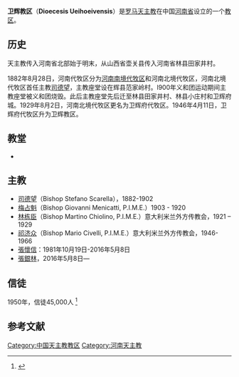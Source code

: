 {{Infobox Roman Catholic diocese
|Roman Catholic Diocese of = 天主教卫辉教区
|Latin name of diocese = Dioecesis Ueihoeivensis
|image = 
|caption = 
|location = [[中国|中国]]
|territory = [[河南省|河南省]][[安阳市|安阳市]]
|population = 
|rite = [[罗马礼|罗马礼]]
|patron = 
|province = 河南
|established = 1882年
|cathedral = 耶穌聖心主教座堂<ref>天主教亞洲通訊社[http://china.ucanews.com/2016/05/09/%E5%AE%89%E9%99%BD%E6%95%99%E5%8D%80%E5%BC%B5%E6%87%B7%E4%BF%A1%E4%B8%BB%E6%95%99%E5%AE%89%E6%81%AF%E4%B8%BB%E6%87%B7%EF%BC%8C%E4%BA%AB%E5%B9%B4%E4%B9%9D%E5%8D%81%E4%B8%80%E6%AD%B2/ 安陽教區張懷信主教安息主懷，享年九十一歲] {{Wayback|url=http://china.ucanews.com/2016/05/09/%E5%AE%89%E9%99%BD%E6%95%99%E5%8D%80%E5%BC%B5%E6%87%B7%E4%BF%A1%E4%B8%BB%E6%95%99%E5%AE%89%E6%81%AF%E4%B8%BB%E6%87%B7%EF%BC%8C%E4%BA%AB%E5%B9%B4%E4%B9%9D%E5%8D%81%E4%B8%80%E6%AD%B2/ |date=20160512131526 }}，2016年5月9日。</ref>
|co-cathedral =
|leadership = 主教
|website = 
|pope = 
|metropolitan = [[張銀林|張銀林]]
|ordinary = 
|coadjutor archbishop =
|coadjutor bishop =
|auxiliary =
|emeritus =
}}   
'''卫辉教区'''（'''Dioecesis Ueihoeivensis'''）是[[罗马天主教|罗马天主教]]在中国[[河南省|河南省]]设立的一个[[教区|教区]]。

== 历史 ==
天主教传入河南省北部始于明末，从山西省壶关县传入河南省林县田家井村。

1882年8月28日，河南代牧区分为[[南阳教区|河南南境代牧区]]和河南北境代牧区，河南北境代牧区首任主教[[司德望|司德望]]，主教座堂设在辉县范家岭村。l900年义和团运动期间主教座堂被义和团烧毁。此后主教座堂先后迁至林县田家井村、林县小庄村和卫辉府城。1929年8月2日，河南北境代牧区更名为卫辉府代牧区。1946年4月11日，卫辉府代牧区升为卫辉教区。

== 教堂 ==
*

== 主教 ==
*[[司德望|司德望]]（Bishop Stefano Scarella），1882-1902
*[[梅占魁|梅占魁]]（Bishop Giovanni Menicatti, P.I.M.E.）1903 - 1920 
*[[林栋臣|林栋臣]]（Bishop Martino Chiolino, P.I.M.E.）意大利米兰外方传教会，1921 – 1929
*[[祁济众|祁济众]]（Bishop Mario Civelli, P.I.M.E.）意大利米兰外方传教会，1946-1966
*[[张怀信_(主教)|張懷信]]：1981年10月19日-2016年5月8日
*[[張銀林|張銀林]]，2016年5月8日—

== 信徒 ==
1950年，信徒45,000人 <ref>{{Cite web |url=http://www.catholic-hierarchy.org/diocese/dwehw.html |title=Diocese of Weihwei  |access-date=2007-10-20 |archive-date=2020-11-08 |archive-url=https://web.archive.org/web/20201108231116/https://www.catholic-hierarchy.org/diocese/dwehw.html |dead-url=no }}</ref>

== 参考文献 ==
{{Reflist}}

{{中国天主教教区}}

[[Category:中国天主教教区|Category:中国天主教教区]]
[[Category:河南天主教|Category:河南天主教]]